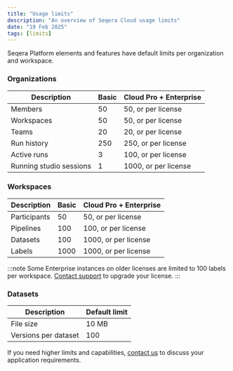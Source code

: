 ```yaml
---
title: "Usage limits"
description: "An overview of Seqera Cloud usage limits"
date: "19 Feb 2025"
tags: [limits]
---
```


Seqera Platform elements and features have default limits per organization and workspace.

### Organizations

| Description             | Basic | Cloud Pro + Enterprise | 
| ----------------------- | ----- | ---------------------- |
| Members                 | 50    | 50, or per license     |
| Workspaces              | 50    | 50, or per license     |
| Teams                   | 20    | 20, or per license     |
| Run history             | 250   | 250, or per license    |
| Active runs             | 3     | 100, or per license    |
| Running studio sessions | 1     | 1000, or per license   |

### Workspaces

| Description  | Basic | Cloud Pro + Enterprise |
| ------------ | ----- | ---------------------- |
| Participants | 50    | 50, or per license     |
| Pipelines    | 100   | 100, or per license    |
| Datasets     | 100   | 1000, or per license   |
| Labels       | 1000  | 1000, or per license   |

:::note 
Some Enterprise instances on older licenses are limited to 100 labels per workspace. [Contact support](mailto:support@seqera.io) to upgrade your license.
:::

### Datasets

| Description          | Default limit |
| -------------------- | ------------- |
| File size            | 10 MB         |
| Versions per dataset | 100           |

If you need higher limits and capabilities, [contact us](https://seqera.io/contact-us/) to discuss your application requirements.
